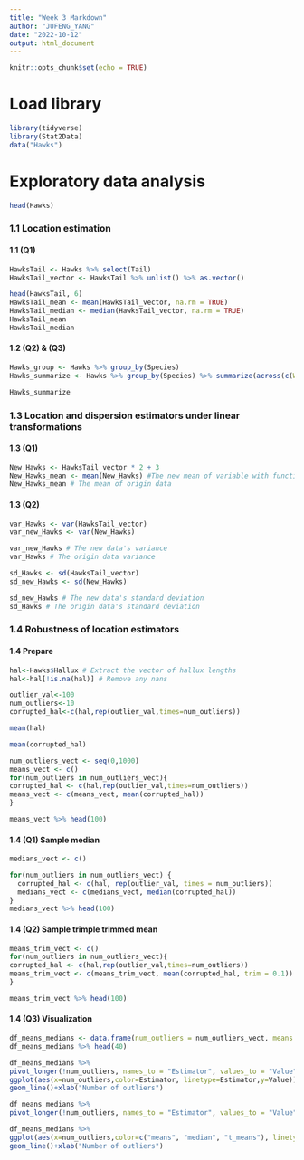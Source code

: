 ---
title: "Week 3 Markdown"
author: "JUFENG_YANG"
date: "2022-10-12"
output: html_document
---

```{r setup, include=FALSE}
knitr::opts_chunk$set(echo = TRUE)
```

# **Load library**
```{R}
library(tidyverse)
library(Stat2Data)
data("Hawks")
```

# **Exploratory data analysis**
```{R}

head(Hawks)

```

### 1.1 Location estimation
#### **1.1 (Q1)**
```{R}

HawksTail <- Hawks %>% select(Tail)
HawksTail_vector <- HawksTail %>% unlist() %>% as.vector()

head(HawksTail, 6)
HawksTail_mean <- mean(HawksTail_vector, na.rm = TRUE)
HawksTail_median <- median(HawksTail_vector, na.rm = TRUE)
HawksTail_mean
HawksTail_median
```

#### **1.2 (Q2) & (Q3)**
```{R}

Hawks_group <- Hawks %>% group_by(Species)
Hawks_summarize <- Hawks %>% group_by(Species) %>% summarize(across(c(Wing = Wing, Weight = Weight), list(mean = ~mean(.x,na.rm = TRUE), t_mean = ~mean(.x, trim = 0.5, na.rm = TRUE),median = ~median(.x, na.rm = TRUE)), .name = "{.col}_{fn}"))

Hawks_summarize

```

### **1.3 Location and dispersion estimators under linear transformations**

#### **1.3 (Q1)**
```{R}
New_Hawks <- HawksTail_vector * 2 + 3
New_Hawks_mean <- mean(New_Hawks) #The new mean of variable with function X = a*Xi + b
New_Hawks_mean # The mean of origin data

```

#### **1.3 (Q2)**
```{R}
var_Hawks <- var(HawksTail_vector)
var_new_Hawks <- var(New_Hawks)

var_new_Hawks # The new data's variance
var_Hawks # The origin data variance

sd_Hawks <- sd(HawksTail_vector)
sd_new_Hawks <- sd(New_Hawks)

sd_new_Hawks # The new data's standard deviation
sd_Hawks # The origin data's standard deviation

```


### **1.4 Robustness of location estimators**

#### **1.4 Prepare**
```{R}
hal<-Hawks$Hallux # Extract the vector of hallux lengths
hal<-hal[!is.na(hal)] # Remove any nans

outlier_val<-100
num_outliers<-10
corrupted_hal<-c(hal,rep(outlier_val,times=num_outliers))

mean(hal)

mean(corrupted_hal)

num_outliers_vect <- seq(0,1000)
means_vect <- c()
for(num_outliers in num_outliers_vect){
corrupted_hal <- c(hal,rep(outlier_val,times=num_outliers))
means_vect <- c(means_vect, mean(corrupted_hal))
}

means_vect %>% head(100)
```

#### **1.4 (Q1) Sample median**
```{R}
medians_vect <- c()

for(num_outliers in num_outliers_vect) {
  corrupted_hal <- c(hal, rep(outlier_val, times = num_outliers))
  medians_vect <- c(medians_vect, median(corrupted_hal))
}
medians_vect %>% head(100)

```


#### **1.4 (Q2) Sample trimple trimmed mean**
```{R}
means_trim_vect <- c()
for(num_outliers in num_outliers_vect){
corrupted_hal <- c(hal,rep(outlier_val,times=num_outliers))
means_trim_vect <- c(means_trim_vect, mean(corrupted_hal, trim = 0.1))
}

means_trim_vect %>% head(100)
```

#### **1.4 (Q3) Visualization**
```{R}

df_means_medians <- data.frame(num_outliers = num_outliers_vect, means = means_vect, t_means = means_trim_vect, median = medians_vect)
df_means_medians %>% head(40)

df_means_medians %>%
pivot_longer(!num_outliers, names_to = "Estimator", values_to = "Value") %>%
ggplot(aes(x=num_outliers,color=Estimator, linetype=Estimator,y=Value)) +
geom_line()+xlab("Number of outliers")

df_means_medians %>%
pivot_longer(!num_outliers, names_to = "Estimator", values_to = "Value")

df_means_medians %>%
ggplot(aes(x=num_outliers,color=c("means", "median", "t_means"), linetype=c("means", "median", "t_means"),y=c(means, median, t_means))) +
geom_line()+xlab("Number of outliers")

```







